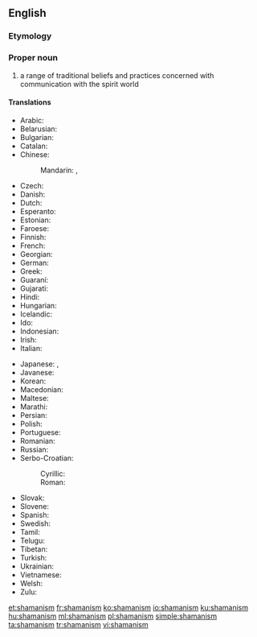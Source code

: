 ==English==
{{wikipedia}}

===Etymology===
{{suffix|shaman|ism|lang=en}}

===Proper noun===
{{en-noun|~}}

# a range of traditional beliefs and practices concerned with communication with the spirit world

====Translations====
{{trans-top|range of traditional beliefs}}
* Arabic: {{t|ar|شَامَانِيَّة|f|sc=Arab}}
* Belarusian: {{t|be|шамані́зм|m|sc=Cyrl}}
* Bulgarian: {{t|bg|шамани́зъм|m|sc=Cyrl}}
* Catalan: {{t|ca|xamanisme|m}}
* Chinese:
*: Mandarin: {{t+|cmn|薩滿教|sc=Hani}}, {{t+|cmn|萨满教|tr=sàmǎnjiào|sc=Hani}}
* Czech: {{t|cs|šamanismus|m}}
* Danish: {{t|da|shamanisme|c}}
* Dutch: {{t-needed|nl}}
* Esperanto: {{t-needed|eo}}
* Estonian: {{t+|et|šamanism}}
* Faroese: {{t|fo|shamanisma|f}}
* Finnish: {{t+|fi|šamanismi}}
* French: {{t+|fr|chamanisme|m}}
* Georgian: {{t+|ka|შამანიზმი|sc=Geor}}
* German: {{t+|de|Schamanismus|m}}
* Greek: {{t+|el|σαμανισμός|m|sc=Grek}}
* Guaraní: {{t|gn|avapaje}}
* Gujarati: {{t-needed|gu}}
* Hindi: {{t|hi|शैमेनिज्म|tr=śaimenijm|sc=Deva}}
* Hungarian: {{t|hu|sámánizmus}}
* Icelandic: {{t-needed|is}}
* Ido: {{t-needed|io}}
* Indonesian: {{t-needed|id}}
* Irish: {{t-needed|ga}}
* Italian: {{t|it|sciamanesimo|m}}
{{trans-mid}}
* Japanese: {{t|ja|シャーマニズム|tr=shāmanizumu|sc=Jpan}}, {{t|ja|巫術|tr=fujutsu|sc=Jpan}}
* Javanese: {{t-needed|jv}}
* Korean: {{t|ko|샤머니즘|sc=Kore}}
* Macedonian: {{t|mk|шамани́зам|m|sc=Cyrl}}
* Maltese: {{t-needed|mt}}
* Marathi: {{t-needed|mr}}
* Persian: {{t|fa|شمن‌باوری|tr=šaman-bâvâri|sc=fa-Arab}}
* Polish: {{t|pl|szamanizm|m}}
* Portuguese: {{t+|pt|xamanismo|m}}
* Romanian: {{t+|ro|șamanism|n}}
* Russian: {{t+|ru|шамани́зм|m|sc=Cyrl}}
* Serbo-Croatian:
*: Cyrillic: {{t|sh|шаманизам|m}}
*: Roman: {{t|sh|šamanizam|m}}
* Slovak: {{t|sk|šamanizmus|m}}
* Slovene: {{t+|sl|šamanizem|m}}
* Spanish: {{t|es|chamanismo|m}}
* Swedish: {{t|sv|schamanism}}
* Tamil: {{t-needed|ta}}
* Telugu: {{t-needed|te}}
* Tibetan: {{t-needed|bo}}
* Turkish: {{t+|tr|şamanizm}}
* Ukrainian: {{t|uk|шамані́зм|m|sc=Cyrl}}
* Vietnamese: {{t|vi|Saman giáo}}
* Welsh: {{t-needed|cy}}
* Zulu: {{t-needed|zu}}
{{trans-bottom}}

[[et:shamanism]]
[[fr:shamanism]]
[[ko:shamanism]]
[[io:shamanism]]
[[ku:shamanism]]
[[hu:shamanism]]
[[ml:shamanism]]
[[pl:shamanism]]
[[simple:shamanism]]
[[ta:shamanism]]
[[tr:shamanism]]
[[vi:shamanism]]